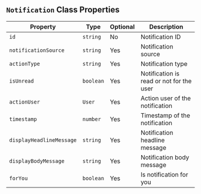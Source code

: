 ## `Notification` Class Properties

| Property                | Type     | Optional | Description                                    |
|-------------------------|----------|----------|------------------------------------------------|
| `id`                    | `string` | No       | Notification ID                                |
| `notificationSource`    | `string` | Yes      | Notification source                            |
| `actionType`            | `string` | Yes      | Notification type                              |
| `isUnread`              | `boolean`| Yes      | Notification is read or not for the user      |
| `actionUser`            | `User`   | Yes      | Action user of the notification                |
| `timestamp`             | `number` | Yes      | Timestamp of the notification                 |
| `displayHeadlineMessage`| `string` | Yes      | Notification headline message                  |
| `displayBodyMessage`    | `string` | Yes      | Notification body message                      |
| `forYou`                | `boolean`| Yes      | Is notification for you                        |

